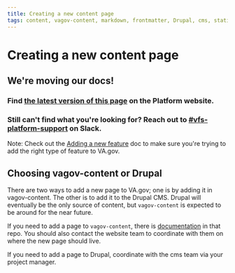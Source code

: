 ```yaml
---
title: Creating a new content page
tags: content, vagov-content, markdown, frontmatter, Drupal, cms, static
---
```


# Creating a new content page

<div class="deprecation-message">
    <h2>We're moving our docs!</h2>
    <h3>Find <a href="https://depo-platform-documentation.scrollhelp.site/developer-docs/Creating-a-new-content-page.1848737888.html">the latest version of this page</a> on the Platform website.</h3>
    <h3>Still can't find what you're looking for? Reach out to <a href="https://dsva.slack.com/archives/CBU0KDSB1">#vfs-platform-support</a> on Slack.</h3>
</div>

Note: Check out the [Adding a new feature](/getting-started/common-tasks/new-feature) doc to make sure you're trying to add the right type of feature to VA.gov.

## Choosing vagov-content or Drupal

There are two ways to add a new page to VA.gov; one is by adding it in vagov-content. The other is to add it to the Drupal CMS. Drupal will eventually be the only source of content, but `vagov-content` is expected to be around for the near future.

If you need to add a page to `vagov-content`, there is [documentation](https://github.com/department-of-veterans-affairs/vagov-content/blob/master/docs/index.md) in that repo. You should also contact the website team to coordinate with them on where the new page should live.

If you need to add a page to Drupal, coordinate with the cms team via your project manager.
